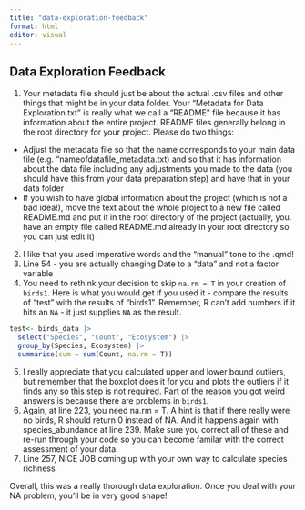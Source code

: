 ```yaml
---
title: "data-exploration-feedback"
format: html
editor: visual
---
```


## Data Exploration Feedback

1.  Your metadata file should just be about the actual .csv files and other things that might be in your data folder. Your "Metadata for Data Exploration.txt" is really what we call a "README" file because it has information about the entire project. README files generally belong in the root directory for your project. Please do two things:

-   Adjust the metadata file so that the name corresponds to your main data file (e.g. "nameofdatafile_metadata.txt) and so that it has information about the data file including any adjustments you made to the data (you should have this from your data preparation step) and have that in your data folder
-   If you wish to have global information about the project (which is not a bad idea!), move the text about the whole project to a new file called README.md and put it in the root directory of the project (actually, you. have an empty file called README.md already in your root directory so you can just edit it)

2.  I like that you used imperative words and the "manual" tone to the .qmd!
3.  Line 54 - you are actually changing Date to a "data" and not a factor variable
4.  You need to rethink your decision to skip `na.rm = T` in your creation of `birds1`. Here is what you would get if you used it - compare the results of "test" with the results of "birds1". Remember, R can't add numbers if it hits an `NA` - it just supplies `NA` as the result.

```r
test<- birds_data |>
  select("Species", "Count", "Ecosystem") |>
  group_by(Species, Ecosystem) |>
  summarise(sum = sum(Count, na.rm = T))
```

5.  I really appreciate that you calculated upper and lower bound outliers, but remember that the boxplot does it for you and plots the outliers if it finds any so this step is not required. Part of the reason you got weird answers is because there are problems in `birds1`.
6.  Again, at line 223, you need na.rm = T. A hint is that if there really were no birds, R should return 0 instead of NA. And it happens again with species_abundance at line 239. Make sure you correct all of these and re-run through your code so you can become familar with the correct assessment of your data.
7.  Line 257, NICE JOB coming up with your own way to calculate species richness


Overall, this was a really thorough data exploration. Once you deal with your NA problem, you'll be in very good shape!

